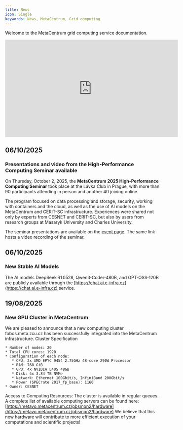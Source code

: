 ```yaml
---
title: News
icon: Single
keywords: News, MetaCentrum, Grid computing
---
```

Welcome to the MetaCentrum grid computing service documentation.

<center>
<iframe 
  width="560" 
  height="315" 
  src="https://www.youtube-nocookie.com/embed/m_X7faF70LA?si=T17pKjpH_85HbtDq" 
  title="YouTube video player" 
  frameborder="0" 
  allow="accelerometer; autoplay; clipboard-write; encrypted-media; gyroscope; picture-in-picture" 
  allowfullscreen>
</iframe>
</center>


## 06/10/2025
### Presentations and video from the High-Performance Computing Seminar available

On Thursday, October 2, 2025, the **MetaCentrum 2025 High-Performance Computing Seminar** took place at the Lávka Club in Prague, with more than 90 participants attending in person and another 40 joining online.

The program focused on data processing and storage, security, working with containers and the cloud, as well as the use of AI models on the MetaCentrum and CERIT-SC infrastructure. Experiences were shared not only by experts from CESNET and CERIT-SC, but also by users from research groups at Masaryk University and Charles University.

The seminar presentations are available on the [event page](https://metavo.metacentrum.cz/en/seminars/Seminar2025/index.html). The same link hosts a video recording of the seminar.


## 06/10/2025

### New Stable AI Models

The AI models DeepSeek R1 0528, Qwen3‑Coder‑480B, and GPT‑OSS‑120B are publicly available through the [https://chat.ai.e-infra.cz](https://chat.ai.e-infra.cz) service.

## 19/08/2025

### New GPU Cluster in MetaCentrum

We are pleased to announce that a new computing cluster fobos.meta.zcu.cz has been successfully integrated into the MetaCentrum infrastructure.
Cluster Specification

    * Number of nodes: 20
    * Total CPU cores: 1920
    * Configuration of each node:
       * CPU: 2x AMD EPYC 9454 2.75GHz 48-core 290W Processor
       * RAM: 768 GiB
       * GPU: 4x NVIDIA L40S 48GB
       * Disk: 4x 3.84 TB NVMe
       * Network: Ethernet 100Gbit/s, InfiniBand 200Gbit/s
       * Power (SPECrate 2017_fp_base): 1160
    * Owner: CESNET

Access to Computing Resources: The cluster is available in regular queues.
A complete list of available computing servers can be found here: [https://metavo.metacentrum.cz/pbsmon2/hardware](https://metavo.metacentrum.cz/pbsmon2/hardware)
We believe that this new hardware will contribute to more efficient execution of your computations and scientific projects!
